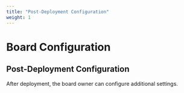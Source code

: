 ```yaml
---
title: "Post-Deployment Configuration"
weight: 1
---
```


# Board Configuration

## Post-Deployment Configuration

After deployment, the board owner can configure additional settings.